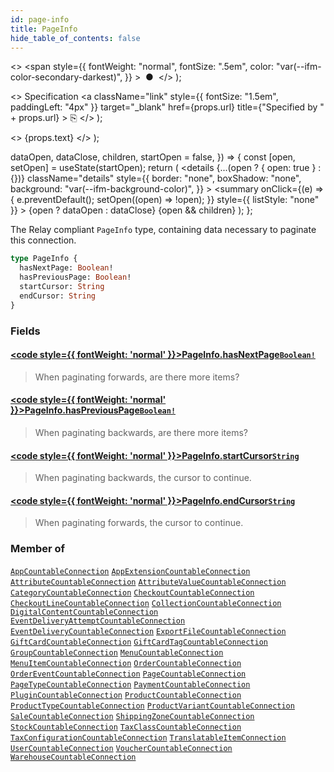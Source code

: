 ```yaml
---
id: page-info
title: PageInfo
hide_table_of_contents: false
---
```


  <>
    <span
      style={{
        fontWeight: "normal",
        fontSize: ".5em",
        color: "var(--ifm-color-secondary-darkest)",
      }}
    >
      &nbsp;●&nbsp;
    </span>
  </>
);

  <>
    Specification
    <a
      className="link"
      style={{ fontSize: "1.5em", paddingLeft: "4px" }}
      target="\_blank"
      href={props.url}
      title={"Specified by " + props.url}
    >
      ⎘
    </a>
  </>
);

  <>
    <span className={props.class}>{props.text}</span>
  </>
);


  dataOpen,
  dataClose,
  children,
  startOpen = false,
}) => {
  const [open, setOpen] = useState(startOpen);
  return (
    <details
      {...(open ? { open: true } : {})}
      className="details"
      style={{
        border: "none",
        boxShadow: "none",
        background: "var(--ifm-background-color)",
      }}
    >
      <summary
        onClick={(e) => {
          e.preventDefault();
          setOpen((open) => !open);
        }}
        style={{ listStyle: "none" }}
      >
        {open ? dataOpen : dataClose}
      </summary>
      {open && children}
    </details>
  );
};

The Relay compliant `PageInfo` type, containing data necessary to paginate this connection.

```graphql
type PageInfo {
  hasNextPage: Boolean!
  hasPreviousPage: Boolean!
  startCursor: String
  endCursor: String
}
```

### Fields

#### [<code style={{ fontWeight: 'normal' }}>PageInfo.<b>hasNextPage</b></code>](#)<Bullet />[`Boolean!`](../../../api-reference/miscellaneous/scalars/boolean) <Badge class="badge badge--secondary" text="non-null"/> <Badge class="badge badge--secondary" text="scalar"/>

> When paginating forwards, are there more items?

#### [<code style={{ fontWeight: 'normal' }}>PageInfo.<b>hasPreviousPage</b></code>](#)<Bullet />[`Boolean!`](../../../api-reference/miscellaneous/scalars/boolean) <Badge class="badge badge--secondary" text="non-null"/> <Badge class="badge badge--secondary" text="scalar"/>

> When paginating backwards, are there more items?

#### [<code style={{ fontWeight: 'normal' }}>PageInfo.<b>startCursor</b></code>](#)<Bullet />[`String`](../../../api-reference/miscellaneous/scalars/string) <Badge class="badge badge--secondary" text="scalar"/>

> When paginating backwards, the cursor to continue.

#### [<code style={{ fontWeight: 'normal' }}>PageInfo.<b>endCursor</b></code>](#)<Bullet />[`String`](../../../api-reference/miscellaneous/scalars/string) <Badge class="badge badge--secondary" text="scalar"/>

> When paginating forwards, the cursor to continue.

### Member of

[`AppCountableConnection`](../../../api-reference/apps/objects/app-countable-connection) <Badge class="badge badge--secondary" text="object"/><Bullet />[`AppExtensionCountableConnection`](../../../api-reference/apps/objects/app-extension-countable-connection) <Badge class="badge badge--secondary" text="object"/><Bullet />[`AttributeCountableConnection`](../../../api-reference/attributes/objects/attribute-countable-connection) <Badge class="badge badge--secondary" text="object"/><Bullet />[`AttributeValueCountableConnection`](../../../api-reference/attributes/objects/attribute-value-countable-connection) <Badge class="badge badge--secondary" text="object"/><Bullet />[`CategoryCountableConnection`](../../../api-reference/products/objects/category-countable-connection) <Badge class="badge badge--secondary" text="object"/><Bullet />[`CheckoutCountableConnection`](../../../api-reference/checkout/objects/checkout-countable-connection) <Badge class="badge badge--secondary" text="object"/><Bullet />[`CheckoutLineCountableConnection`](../../../api-reference/checkout/objects/checkout-line-countable-connection) <Badge class="badge badge--secondary" text="object"/><Bullet />[`CollectionCountableConnection`](../../../api-reference/products/objects/collection-countable-connection) <Badge class="badge badge--secondary" text="object"/><Bullet />[`DigitalContentCountableConnection`](../../../api-reference/products/objects/digital-content-countable-connection) <Badge class="badge badge--secondary" text="object"/><Bullet />[`EventDeliveryAttemptCountableConnection`](../../../api-reference/miscellaneous/objects/event-delivery-attempt-countable-connection) <Badge class="badge badge--secondary" text="object"/><Bullet />[`EventDeliveryCountableConnection`](../../../api-reference/miscellaneous/objects/event-delivery-countable-connection) <Badge class="badge badge--secondary" text="object"/><Bullet />[`ExportFileCountableConnection`](../../../api-reference/miscellaneous/objects/export-file-countable-connection) <Badge class="badge badge--secondary" text="object"/><Bullet />[`GiftCardCountableConnection`](../../../api-reference/gift-cards/objects/gift-card-countable-connection) <Badge class="badge badge--secondary" text="object"/><Bullet />[`GiftCardTagCountableConnection`](../../../api-reference/gift-cards/objects/gift-card-tag-countable-connection) <Badge class="badge badge--secondary" text="object"/><Bullet />[`GroupCountableConnection`](../../../api-reference/users/objects/group-countable-connection) <Badge class="badge badge--secondary" text="object"/><Bullet />[`MenuCountableConnection`](../../../api-reference/menu/objects/menu-countable-connection) <Badge class="badge badge--secondary" text="object"/><Bullet />[`MenuItemCountableConnection`](../../../api-reference/menu/objects/menu-item-countable-connection) <Badge class="badge badge--secondary" text="object"/><Bullet />[`OrderCountableConnection`](../../../api-reference/orders/objects/order-countable-connection) <Badge class="badge badge--secondary" text="object"/><Bullet />[`OrderEventCountableConnection`](../../../api-reference/orders/objects/order-event-countable-connection) <Badge class="badge badge--secondary" text="object"/><Bullet />[`PageCountableConnection`](../../../api-reference/pages/objects/page-countable-connection) <Badge class="badge badge--secondary" text="object"/><Bullet />[`PageTypeCountableConnection`](../../../api-reference/pages/objects/page-type-countable-connection) <Badge class="badge badge--secondary" text="object"/><Bullet />[`PaymentCountableConnection`](../../../api-reference/payments/objects/payment-countable-connection) <Badge class="badge badge--secondary" text="object"/><Bullet />[`PluginCountableConnection`](../../../api-reference/miscellaneous/objects/plugin-countable-connection) <Badge class="badge badge--secondary" text="object"/><Bullet />[`ProductCountableConnection`](../../../api-reference/products/objects/product-countable-connection) <Badge class="badge badge--secondary" text="object"/><Bullet />[`ProductTypeCountableConnection`](../../../api-reference/products/objects/product-type-countable-connection) <Badge class="badge badge--secondary" text="object"/><Bullet />[`ProductVariantCountableConnection`](../../../api-reference/products/objects/product-variant-countable-connection) <Badge class="badge badge--secondary" text="object"/><Bullet />[`SaleCountableConnection`](../../../api-reference/discounts/objects/sale-countable-connection) <Badge class="badge badge--secondary" text="object"/><Bullet />[`ShippingZoneCountableConnection`](../../../api-reference/shipping/objects/shipping-zone-countable-connection) <Badge class="badge badge--secondary" text="object"/><Bullet />[`StockCountableConnection`](../../../api-reference/products/objects/stock-countable-connection) <Badge class="badge badge--secondary" text="object"/><Bullet />[`TaxClassCountableConnection`](../../../api-reference/taxes/objects/tax-class-countable-connection) <Badge class="badge badge--secondary" text="object"/><Bullet />[`TaxConfigurationCountableConnection`](../../../api-reference/taxes/objects/tax-configuration-countable-connection) <Badge class="badge badge--secondary" text="object"/><Bullet />[`TranslatableItemConnection`](../../../api-reference/miscellaneous/objects/translatable-item-connection) <Badge class="badge badge--secondary" text="object"/><Bullet />[`UserCountableConnection`](../../../api-reference/users/objects/user-countable-connection) <Badge class="badge badge--secondary" text="object"/><Bullet />[`VoucherCountableConnection`](../../../api-reference/discounts/objects/voucher-countable-connection) <Badge class="badge badge--secondary" text="object"/><Bullet />[`WarehouseCountableConnection`](../../../api-reference/products/objects/warehouse-countable-connection) <Badge class="badge badge--secondary" text="object"/>
